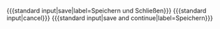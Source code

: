<includeonly>
<!-- 
'''Freitext:'''

<nowiki>{{{standard input|free text|rows=10}}}</nowiki>
<nowiki>{{{standard input|summary}}}</nowiki>

<nowiki>{{{standard input|minor edit}}} {{{standard input|watch}}}</nowiki> -->

<nowiki>{{{standard input|save|label=Speichern und Schließen}}}</nowiki> <nowiki>{{{standard input|cancel}}}</nowiki>
<nowiki>{{{standard input|save and continue|label=Speichern}}}</nowiki>
<!-- 
<div class="dynamic-page-form-link-step"><div id="dynamic-page-form-link-previous"></div><nowiki>{{{standard input|save and continue|label=Speichern}}}</nowiki><div id="dynamic-page-form-link-next"></div></div> -->
</includeonly>